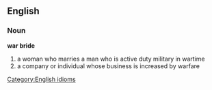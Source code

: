 ==English==
===Noun===
[[Category:English idioms]]
'''war bride'''
#a woman who marries a man who is active duty military in wartime
#a company or individual whose business is increased by warfare